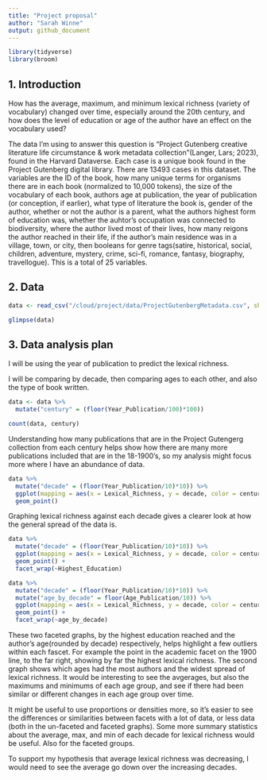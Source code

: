 ```yaml
---
title: "Project proposal"
author: "Sarah Winne"
output: github_document
---
```


```r
library(tidyverse)
library(broom)
```

## 1. Introduction

How has the average, maximum, and minimum lexical richness (variety of vocabulary) changed over time, especially around the 20th century, and how does the level of education or age of the author have an effect on the vocabulary used? 

The data I'm using to answer this question is "Project Gutenberg creative literature life circumstance & work metadata collection"(Langer, Lars; 2023), found in the Harvard Dataverse. 
Each case is a unique book found in the Project Gutenberg digital library. There are 13493 cases in this dataset. The variables are the ID of the book, how many unique terms for organisms there are in each book (normalized to 10,000 tokens), the size of the vocabulary of each book, authors age at publication, the year of publication (or conception, if earlier), what type of literature the book is, gender of the author, whether or not the author is a parent, what the authors highest form of education was, whether the auhtor's occupation was connected to biodiversity, where the author lived most of their lives, how many reigons the author reached in their life, if the author's main residence was in a village, town, or city, then booleans for genre tags(satire, historical, social, children, adventure, mystery, crime, sci-fi, romance, fantasy, biography, travellogue). This is a total of 25 variables.

## 2. Data

```r
data <- read_csv("/cloud/project/data/ProjectGutenbergMetadata.csv", show_col_types = FALSE)
```

```r
glimpse(data)
```

## 3. Data analysis plan

I will be using the year of publication to predict the lexical richness.

I will be comparing by decade, then comparing ages to each other, and also the type of book written.

```r
data <- data %>%
  mutate("century" = (floor(Year_Publication/100)*100))

count(data, century)
```

Understanding how many publications that are in the Project Gutengerg collection from each century helps show how there are many more publications included that are in the 18-1900's, so my analysis might focus more where I have an abundance of data. 

```r
data %>%
  mutate("decade" = (floor(Year_Publication/10)*10)) %>%
  ggplot(mapping = aes(x = Lexical_Richness, y = decade, color = century, alpha = .1)) +
  geom_point()
```

Graphing lexical richness against each decade gives a clearer look at how the general spread of the data is. 

```r
data %>%
  mutate("decade" = (floor(Year_Publication/10)*10)) %>%
  ggplot(mapping = aes(x = Lexical_Richness, y = decade, color = century, alpha = .1)) +
  geom_point() +
  facet_wrap(~Highest_Education)
```

```r
data %>%
  mutate("decade" = (floor(Year_Publication/10)*10)) %>%
  mutate("age_by_decade" = floor(Age_Publication/10)) %>%
  ggplot(mapping = aes(x = Lexical_Richness, y = decade, color = century, alpha = .1)) +
  geom_point() +
  facet_wrap(~age_by_decade)
```

These two faceted graphs, by the highest education reached and the author's age(rounded by decade) respectively, helps highlight a few outliers within each fascet. For example the point in the academic facet on the 1900 line, to the far right, showing by far the highest lexical richness.
The second graph shows which ages had the most authors and the widest spread of lexical richness. It would be interesting to see the avgerages, but also the maximums and minimums of each age group, and see if there had been similar or different changes in each age group over time. 

It might be useful to use proportions or densities more, so it's easier to see the differences or similarities between facets with a lot of data, or less data (both in the un-faceted and faceted graphs).
Some more summary statistics about the average, max, and min of each decade for lexical richness would be useful. Also for the faceted groups.

To support my hypothesis that average lexical richness was decreasing, I would need to see the average go down over the increasing decades. 
